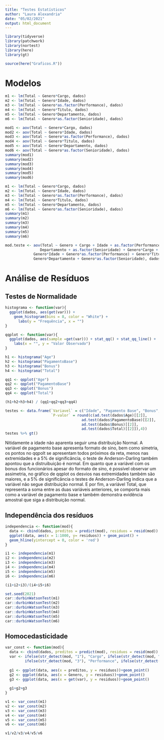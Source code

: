 ```yaml
---
title: "Testes Estatísticos"
author: "Laura Alexandria"
date: "05/02/2021"
output: html_document
---
```


```r
library(tidyverse)
library(patchwork)
library(nortest)
library(here)
library(gt)

source(here("Graficos.R"))
```


# Modelos

```r
m1 <- lm(Total ~ Genero*Cargo, dados)
m2 <- lm(Total ~ Genero*Idade, dados)
m3 <- lm(Total ~ Genero*as.factor(Performance), dados)
m4 <- lm(Total ~ Genero*Titulo, dados)
m5 <- lm(Total ~ Genero*Departamento, dados)
m6 <- lm(Total ~ Genero*as.factor(Senioridade), dados)
```

```r
mod1 <- aov(Total ~ Genero*Cargo, dados)
mod2 <- aov(Total ~ Genero*Idade, dados)
mod3 <- aov(Total ~ Genero*as.factor(Performance), dados)
mod4 <- aov(Total ~ Genero*Titulo, dados)
mod5 <- aov(Total ~ Genero*Departamento, dados)
mod6 <- aov(Total ~ Genero*as.factor(Senioridade), dados)
summary(mod1)
summary(mod2)
summary(mod3)
summary(mod4)
summary(mod5)
summary(mod6)
```

```r
m1 <- lm(Total ~ Genero*Cargo, dados)
m2 <- lm(Total ~ Genero*Idade, dados)
m3 <- lm(Total ~ Genero*as.factor(Performance), dados)
m4 <- lm(Total ~ Genero*Titulo, dados)
m5 <- lm(Total ~ Genero*Departamento, dados)
m6 <- lm(Total ~ Genero*as.factor(Senioridade), dados)
summary(m1)
summary(m2)
summary(m3)
summary(m4)
summary(m5)
summary(m6)
```

```r
mod.teste <- aov(Total ~ Genero + Cargo + Idade + as.factor(Performance) + Titulo +
                Departamento + as.factor(Senioridade) + Genero*Cargo + 
             Genero*Idade + Genero*as.factor(Performance) + Genero*Titulo +
             Genero*Departamento + Genero*as.factor(Senioridade), dados)
```

# Análise de Resíduos

## Testes de Normalidade

```r
histograma <- function(var){
  ggplot(dados, aes(get(var))) + 
    geom_histogram(bins = 8, color = "White") +
      labs(y = "Frequência", x = "")
}

qqplot <- function(var){
  ggplot(dados, aes(sample =get(var))) + stat_qq() + stat_qq_line() +
    labs(x = "", y = "Valor Observado")
}

h1 <- histograma("Age")
h2 <- histograma("PagamentoBase")
h3 <- histograma("Bonus")
h4 <- histograma("Total")

qq1 <- qqplot("Age")
qq2 <- qqplot("PagamentoBase")
qq3 <- qqplot("Bonus")
qq4 <- qqplot("Total")

(h1+h2+h3+h4) / (qq1+qq2+qq3+qq4)
```

```r
testes <- data.frame(`Variavel` = c("Idade", "Pagamento Base", "Bonus", "Total"),
                     `P-valor` = round(c(ad.test(dados$Age)[[2]], 
                                   ad.test(dados$PagamentoBase)[[2]], 
                                   ad.test(dados$Bonus)[[2]],
                                   ad.test(dados$Total)[[2]]),4))
testes %>% gt()
```

Nitidamente a idade não aparenta seguir uma distribuição Normal. A variável de pagamento base apresenta formato de sino, bem como simetria, os pontos no qqpolt se apresentam todos próximos da reta, menos nas extremidades e a 5% de significância, o teste de Anderson-Darling também apontou que a distruibuição é normal. Em quanto que a variável com os bonus dos funcionários apesar do formato de sino, é possível observar um assimetria, no gráfico de qqplot os desvios nas extremidades também são maiores, e a 5% de significância o testes de Anderson-Darling indica que a variável não segue distribuição normal. E por fim, a variável Total, que representa a soma entre as duas variáveis anteriores, se comporta mais como a variável de pagamento base e também demonstra evidência amostral que siga a distribuição normal.

## Independência dos resíduos

```r
independencia <- function(mod){
  data <- cbind(dados, preditos = predict(mod), residuos = resid(mod)) 
  ggplot(data, aes(x = 1:1000, y= residuos)) + geom_point() +
  geom_hline(yintercept = 0, color = 'red')
}

i1 <- independencia(m1)
i2 <- independencia(m2)
i3 <- independencia(m3)
i4 <- independencia(m4)
i5 <- independencia(m5)
i6 <- independencia(m6)

(i1+i2+i3)/(i4+i5+i6)
```

```r
set.seed(2021)
car::durbinWatsonTest(m1)
car::durbinWatsonTest(m2)
car::durbinWatsonTest(m3)
car::durbinWatsonTest(m4)
car::durbinWatsonTest(m5)
car::durbinWatsonTest(m6)
```


## Homocedasticidade

```r
var_const <- function(mod){
  data <- cbind(dados, preditos = predict(mod), residuos = resid(mod)) 
  var <- ifelse(str_detect(mod, "1"), "Cargo", ifelse(str_detect(mod, "2"), "Idade",
         ifelse(str_detect(mod, "3"), "Performance", ifelse(str_detect(mod, "4"), "Titulo", ifelse(str_detect(mod, "5"),  "Departamento", "Senioridade")))))
  
  g1 <- ggplot(data, aes(x = preditos, y = residuos))+geom_point()
  g2 <- ggplot(data, aes(x = Genero, y = residuos))+geom_point()
  g3 <- ggplot(data, aes(x = get(var), y = residuos))+geom_point()
  
  g1+g2+g3
}

v1 <- var_const(m1)
v2 <- var_const(m2)
v3 <- var_const(m3)
v4 <- var_const(m4)
v5 <- var_const(m5)
v6 <- var_const(m6)

v1/v2/v3/v4/v5/v6
```


